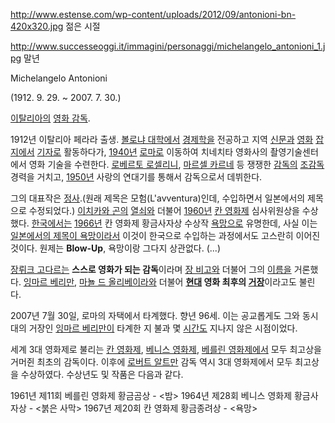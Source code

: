 http://www.estense.com/wp-content/uploads/2012/09/antonioni-bn-420x320.jpg
젊은 시절

http://www.successeoggi.it/immagini/personaggi/michelangelo_antonioni_1.jpg
말년

Michelangelo Antonioni

(1912. 9. 29. ~ 2007. 7. 30.)
 
[[이탈리아]]의 [[영화 감독]].

1912년 이탈리아 페라라 출생. [[볼로냐 대학]]에서 [[경제학]]을 전공하고 지역 [[신문]]과 [[영화]] [[잡지]]에서 [[기자]]로 활동하다가, [[1940년]] [[로마]]로 이동하여 치네치타 영화사의 촬영기술센터에서 영화 기술을 수련한다. [[로베르토 로셀리니]], [[마르셀 카르네]] 등 쟁쟁한 [[감독]]의 [[조감독]] 경력을 거치고, [[1950년]] 사랑의 연대기를 통해서 감독으로서 데뷔한다.

그의 대표작은 [[정사]].(원래 제목은 모험(L'avventura)인데, 수입하면서 일본에서의 제목으로 수정되었다.) [[이치카와 곤]]의 [[열쇠]]와 더불어 [[1960년]] [[칸 영화제]] 심사위원상을 수상했다. [[한국]]에서는 [[1966년]] 칸 영화제 황금사자상 수상작 [[욕망]]으로 유명한데, 사실 이는 [http://ja.wikipedia.org/wiki/%E3%83%9F%E3%82%B1%E3%83%A9%E3%83%B3%E3%82%B8%E3%82%A7%E3%83%AD%E3%83%BB%E3%82%A2%E3%83%B3%E3%83%88%E3%83%8B%E3%82%AA%E3%83%BC%E3%83%8B 일본에서의 제목이 욕망이라서] 이것이 한국으로 수입하는 과정에서도 고스란히 이어진 것이다. 원제는 '''Blow-Up''', 욕망이랑 그다지 상관없다. (...)

[[장뤼크 고다르]]는 '''스스로 영화가 되는 감독'''이라며 [[장 비고]]와 더불어 그의 [[이름]]을 거론했다. [[잉마르 베리만]], [[마뇰 드 올리베이라]]와 더불어 '''[[현대]] 영화 최후의 [[거장]]'''이라고도 불린다.

2007년 7월 30일, 로마의 자택에서 타계했다. 향년 96세. 이는 공교롭게도 그와 동시대의 거장인 [[잉마르 베리만]]이 타계한 지 불과 몇 [[시간]]도 지나지 않은 시점이었다. 

세계 3대 영화제로 불리는 [[칸 영화제]], [[베니스 영화제]], [[베를린 영화제]]에서 모두 최고상을 거머쥔 최초의 감독이다. 이후에 [[로버트 알트만]] 감독 역시 3대 영화제에서 모두 최고상을 수상하였다. 수상년도 및 작품은 다음과 같다.



1961년 제11회 베를린 영화제 황금곰상 - <밤>
1964년 제28회 베니스 영화제 황금사자상 - <붉은 사막>
1967년 제20회 칸 영화제 황금종려상 - <욕망>

